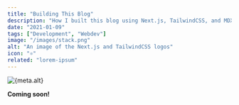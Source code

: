 ```yaml
---
title: "Building This Blog"
description: "How I built this blog using Next.js, TailwindCSS, and MDX"
date: "2021-01-09"
tags: ["Development", "Webdev"]
image: "/images/stack.png"
alt: "An image of the Next.js and TailwindCSS logos"
icon: "⚛️"
related: "lorem-ipsum"
---
```


<div className="flex justify-center">
  <Image
    width={512}
    height={512}
    src={banner}
    alt={meta.alt}
    placeholder="blur"
    priority
  />
</div>

**Coming soon!**
